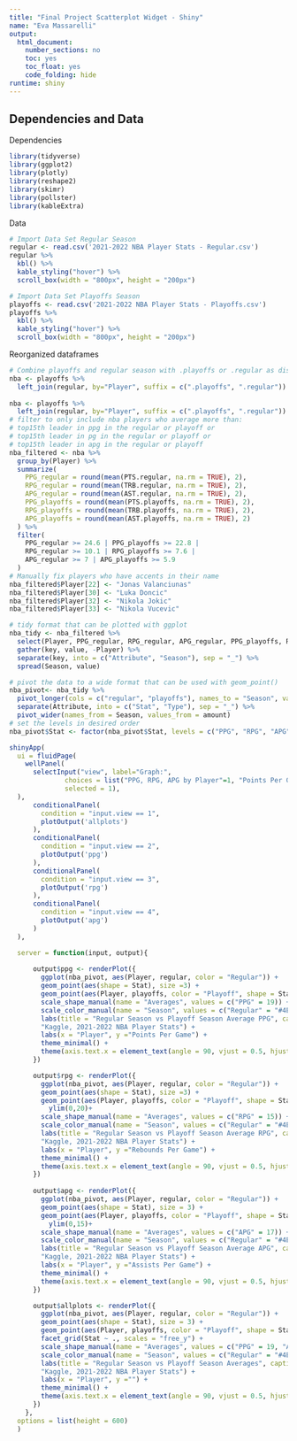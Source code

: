---
title: "Final Project Scatterplot Widget - Shiny"
name: "Eva Massarelli"
output:
  html_document:
    number_sections: no
    toc: yes
    toc_float: yes
    code_folding: hide
runtime: shiny    
---
## Dependencies and Data

Dependencies
```{r, message=FALSE}
library(tidyverse)
library(ggplot2)
library(plotly)
library(reshape2)
library(skimr)
library(pollster)
library(kableExtra)
```

Data
```{r}
# Import Data Set Regular Season
regular <- read.csv('2021-2022 NBA Player Stats - Regular.csv')
regular %>%
  kbl() %>%
  kable_styling("hover") %>%
  scroll_box(width = "800px", height = "200px")
```

```{r}
# Import Data Set Playoffs Season
playoffs <- read.csv('2021-2022 NBA Player Stats - Playoffs.csv')
playoffs %>%
  kbl() %>%
  kable_styling("hover") %>%
  scroll_box(width = "800px", height = "200px")
```

Reorganized dataframes
```{r warning=FALSE}
# Combine playoffs and regular season with .playoffs or .regular as distinctions
nba <- playoffs %>%
  left_join(regular, by="Player", suffix = c(".playoffs", ".regular"))
  
nba <- playoffs %>%
  left_join(regular, by="Player", suffix = c(".playoffs", ".regular"))
# filter to only include nba players who average more than:
# top15th leader in ppg in the regular or playoff or
# top15th leader in pg in the regular or playoff or
# top15th leader in apg in the regular or playoff
nba_filtered <- nba %>%
  group_by(Player) %>%
  summarize(
    PPG_regular = round(mean(PTS.regular, na.rm = TRUE), 2),
    RPG_regular = round(mean(TRB.regular, na.rm = TRUE), 2),
    APG_regular = round(mean(AST.regular, na.rm = TRUE), 2),
    PPG_playoffs = round(mean(PTS.playoffs, na.rm = TRUE), 2),
    RPG_playoffs = round(mean(TRB.playoffs, na.rm = TRUE), 2),
    APG_playoffs = round(mean(AST.playoffs, na.rm = TRUE), 2)
  ) %>%
  filter(
    PPG_regular >= 24.6 | PPG_playoffs >= 22.8 |
    RPG_regular >= 10.1 | RPG_playoffs >= 7.6 |
    APG_regular >= 7 | APG_playoffs >= 5.9
  )
# Manually fix players who have accents in their name
nba_filtered$Player[22] <- "Jonas Valanciunas"
nba_filtered$Player[30] <- "Luka Doncic"
nba_filtered$Player[32] <- "Nikola Jokic"
nba_filtered$Player[33] <- "Nikola Vucevic"

# tidy format that can be plotted with ggplot
nba_tidy <- nba_filtered %>%
  select(Player, PPG_regular, RPG_regular, APG_regular, PPG_playoffs, RPG_playoffs, APG_playoffs) %>%
  gather(key, value, -Player) %>%
  separate(key, into = c("Attribute", "Season"), sep = "_") %>%
  spread(Season, value)

# pivot the data to a wide format that can be used with geom_point()
nba_pivot<- nba_tidy %>%
  pivot_longer(cols = c("regular", "playoffs"), names_to = "Season", values_to = "amount") %>%
  separate(Attribute, into = c("Stat", "Type"), sep = "_") %>%
  pivot_wider(names_from = Season, values_from = amount)
# set the levels in desired order
nba_pivot$Stat <- factor(nba_pivot$Stat, levels = c("PPG", "RPG", "APG"))
```


```{r}
shinyApp(
  ui = fluidPage(
    wellPanel(
      selectInput("view", label="Graph:",
              choices = list("PPG, RPG, APG by Player"=1, "Points Per Game by Player"=2, "Rebounds Per Game by Player"=3, "Assists Per Game by Player"=4),
              selected = 1),
  ),
      conditionalPanel(
        condition = "input.view == 1",
        plotOutput('allplots')
      ),
      conditionalPanel(
        condition = "input.view == 2",
        plotOutput('ppg')
      ),
      conditionalPanel(
        condition = "input.view == 3",
        plotOutput('rpg')
      ),
      conditionalPanel(
        condition = "input.view == 4",
        plotOutput('apg')
      )
  ),

  server = function(input, output){
      
      output$ppg <- renderPlot({
        ggplot(nba_pivot, aes(Player, regular, color = "Regular")) +
        geom_point(aes(shape = Stat), size =3) +
        geom_point(aes(Player, playoffs, color = "Playoff", shape = Stat), size = 3, alpha = 0.6) +
        scale_shape_manual(name = "Averages", values = c("PPG" = 19)) +
        scale_color_manual(name = "Season", values = c("Regular" = "#4EBCB6", "Playoff" = "#2E6039")) +
        labs(title = "Regular Season vs Playoff Season Average PPG", caption = 
        "Kaggle, 2021-2022 NBA Player Stats") +
        labs(x = "Player", y ="Points Per Game") +
        theme_minimal() +
        theme(axis.text.x = element_text(angle = 90, vjust = 0.5, hjust = 1))
      })

      output$rpg <- renderPlot({
        ggplot(nba_pivot, aes(Player, regular, color = "Regular")) +
        geom_point(aes(shape = Stat), size =3) +
        geom_point(aes(Player, playoffs, color = "Playoff", shape = Stat), size = 3, alpha = 0.6) +
          ylim(0,20)+
        scale_shape_manual(name = "Averages", values = c("RPG" = 15)) +
        scale_color_manual(name = "Season", values = c("Regular" = "#4EBCB6", "Playoff" = "#2E6039")) +
        labs(title = "Regular Season vs Playoff Season Average RPG", caption = 
        "Kaggle, 2021-2022 NBA Player Stats") +
        labs(x = "Player", y ="Rebounds Per Game") +
        theme_minimal() +
        theme(axis.text.x = element_text(angle = 90, vjust = 0.5, hjust = 1))
      })
      
      output$apg <- renderPlot({
        ggplot(nba_pivot, aes(Player, regular, color = "Regular")) +
        geom_point(aes(shape = Stat), size = 3) +
        geom_point(aes(Player, playoffs, color = "Playoff", shape = Stat), size = 3, alpha = 0.6) +
          ylim(0,15)+
        scale_shape_manual(name = "Averages", values = c("APG" = 17)) +
        scale_color_manual(name = "Season", values = c("Regular" = "#4EBCB6", "Playoff" = "#2E6039")) +
        labs(title = "Regular Season vs Playoff Season Average APG", caption = 
        "Kaggle, 2021-2022 NBA Player Stats") +
        labs(x = "Player", y ="Assists Per Game") +
        theme_minimal() +
        theme(axis.text.x = element_text(angle = 90, vjust = 0.5, hjust = 1))
      })      

      output$allplots <- renderPlot({
        ggplot(nba_pivot, aes(Player, regular, color = "Regular")) +
        geom_point(aes(shape = Stat), size = 3) +
        geom_point(aes(Player, playoffs, color = "Playoff", shape = Stat), size = 3, alpha = 0.6) +
        facet_grid(Stat ~ ., scales = "free_y") +
        scale_shape_manual(name = "Averages", values = c("PPG" = 19, "APG" = 17, "RPG" = 15)) +
        scale_color_manual(name = "Season", values = c("Regular" = "#4EBCB6", "Playoff" = "#2E6039")) +
        labs(title = "Regular Season vs Playoff Season Averages", caption = 
        "Kaggle, 2021-2022 NBA Player Stats") +
        labs(x = "Player", y ="") +
        theme_minimal() +
        theme(axis.text.x = element_text(angle = 90, vjust = 0.5, hjust = 1))
      })
    },
  options = list(height = 600)
  )
```
